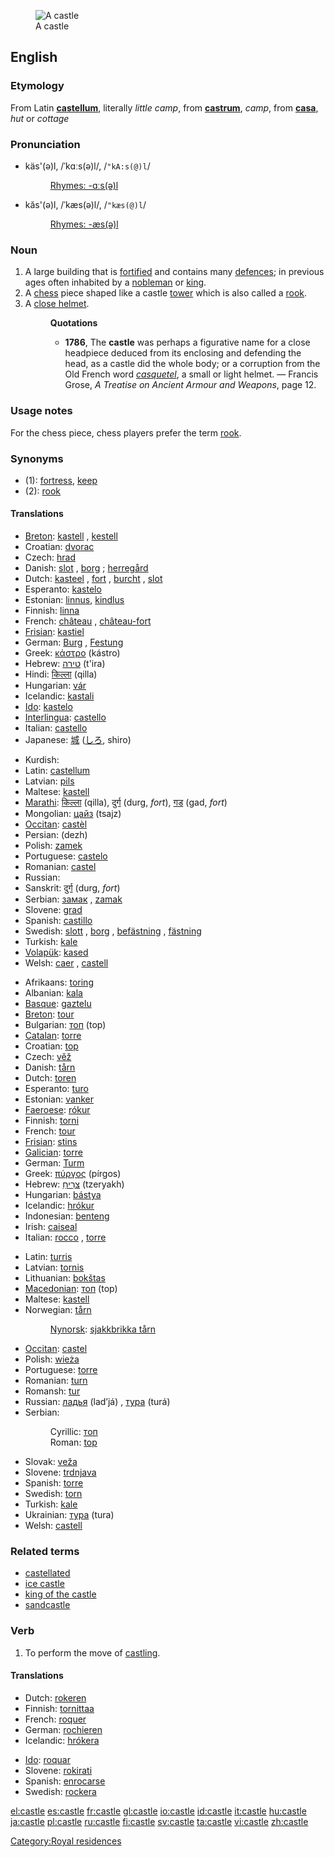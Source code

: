 [[Image:Burg Hohenzollern ak.jpg|thumb|A castle]]
==English==

===Etymology===
From Latin '''[[castellum]]''', literally ''little camp'', from '''[[castrum]]''', ''camp'', from '''[[casa]]''', ''hut'' or ''cottage''

===Pronunciation===
*käs'(ə)l, /ˈkɑːs(ə)l/, /<tt>"kA:s(@)l</tt>/
*:[[Rhymes:English:-ɑːs(ə)l|Rhymes: -ɑːs(ə)l]]
*kăs'(ə)l, /ˈkæs(ə)l/, /<tt>"kæs(@)l</tt>/
*:[[Rhymes:English:-æs(ə)l|Rhymes: -æs(ə)l]]

===Noun===
{{en-noun}}

# A large building that is [[fortified]] and contains many [[defence]]s; in previous ages often inhabited by a [[nobleman]] or [[king]].
# A [[chess]] piece shaped like a castle [[tower]] which is also called a [[rook]].
# A [[close helmet]].
#:'''Quotations'''
#:*'''1786''', The '''castle''' was perhaps a figurative name for a close headpiece deduced from its enclosing and defending the head, as a castle did the whole body; or a corruption from the Old French word ''[[casquetel]]'', a small or light helmet. &mdash; Francis Grose, ''A Treatise on Ancient Armour and Weapons'', page 12.
{{wikipedia}}

===Usage notes===
For the chess piece, chess players prefer the term [[rook]].

===Synonyms===
*(1): [[fortress]], [[keep]]
*(2): [[rook]]

====Translations====
{{rfc-level|Translations at L4+ not in L3 POS section}}
{{trans-top|fortified building}}
*[[Breton]]: [[kastell]] {{m}}, [[kestell]]
*Croatian: [[dvorac]] {{m}}
*Czech: [[hrad]] {{m}}
*Danish: [[slot]] {{n}}, [[borg]] {{c}}; [[herregård]] {{c}}
*Dutch: [[kasteel]] {{n}}, [[fort]] {{n}}, [[burcht]] {{f}}, [[slot]] {{n}}
*Esperanto: [[kastelo]]
*Estonian: [[linnus]], [[kindlus]]
*Finnish: [[linna]]
*French: [[château]] {{m}}, [[château-fort]] {{m}}
*[[Frisian]]: [[kastiel]]
*German: [[Burg]] {{f}}, [[Festung]] {{f}}
*Greek: [[κάστρο]] (kástro) {{n}}
*Hebrew: [[טירה]] (t'ira) {{f}}
*Hindi: [[किल्ला]] (qilla)
*Hungarian: [[vár]]
*Icelandic: [[kastali]] {{m}}
*[[Ido]]: [[kastelo]]
*[[Interlingua]]: [[castello]]
*Italian: [[castello]] {{m}}
*Japanese: [[城]] ([[しろ]], shiro)
{{trans-mid}}
*Kurdish: {{KUchar|[[قه‌ڵا]]}}
*Latin: [[castellum]] {{n}}
*Latvian: [[pils]] {{f}}
*Maltese: [[kastell]] {{m}}
*[[Marathi]]: [[किल्ला]] (qilla), [[दुर्ग]] (durg, ''fort''), [[गड]] (gad, ''fort'')
*Mongolian: [[цайз]] (tsajz) {{n}}
*[[Occitan]]: [[castèl]] {{m}}
*Persian: {{FAchar|[[دژ]]}} (dezh)
*Polish: [[zamek]] {{m}}
*Portuguese: [[castelo]] {{m}}
*Romanian: [[castel]] {{n}}
*Russian: {{RUchar|[[замок|за́мок]]}} {{f}}
*Sanskrit: [[दुर्ग]] (durg, ''fort'')
*Serbian: [[замaк]] {{m}}, [[zamak]] {{m}}
*Slovene: [[grad]] {{m}}
*Spanish: [[castillo]] {{m}}
*Swedish: [[slott]] {{n}}, [[borg]] {{c}}, [[befästning]] {{c}}, [[fästning]] {{c}}
*Turkish: [[kale]]
*[[Volapük]]: [[kased]]
*Welsh: [[caer]] {{f}}, [[castell]] {{m}}
{{trans-bottom}}

{{trans-top|chess piece}}
*Afrikaans: [[toring]]
*Albanian: [[kala]]
*[[Basque]]: [[gaztelu]]
*[[Breton]]: [[tour]] {{m}}
*Bulgarian: [[топ]] (top) {{m}}
*[[Catalan]]: [[torre]] {{f}}
*Croatian: [[top]] {{m}}
*Czech: [[věž]] {{f}}
*Danish: [[tårn]] {{n}}
*Dutch: [[toren]] {{m}}
*Esperanto: [[turo]]
*Estonian: [[vanker]]
*[[Faeroese]]: [[rókur]]
*Finnish: [[torni]]
*French: [[tour]] {{f}}
*[[Frisian]]: [[stins]]
*[[Galician]]: [[torre]] {{f}}
*German: [[Turm]] {{m}}
*Greek: [[πύργος]] (pírgos)
*Hebrew: [[צריח|צרִיחַ]] (tzeryakh) {{m}}
*Hungarian: [[bástya]]
*Icelandic: [[hrókur]] {{m}}
*Indonesian: [[benteng]]
*Irish: [[caiseal]]
*Italian: [[rocco]] {{m}}, [[torre#Italian|torre]] {{f}}
{{trans-mid}}
*Latin: [[turris]] {{f}}
*Latvian: [[tornis]] {{m}}
*Lithuanian: [[bokštas]]
*[[Macedonian]]: [[топ]] (top) {{m}}
*Maltese: [[kastell]] {{m}}
*Norwegian: [[tårn]]
*:[[Nynorsk]]: [[sjakkbrikka tårn]]
*[[Occitan]]: [[castel]] {{m}}
*Polish: [[wieża]] {{f}}
*Portuguese: [[torre]] {{f}}
*Romanian: [[turn]]
*Romansh: [[tur]]
*Russian: [[ладья]] (lad’já) {{f}}, [[тура]] (turá) {{f}}
*Serbian:
*:Cyrillic: [[топ]]
*:Roman: [[top]]
*Slovak: [[veža]] {{f}}
*Slovene: [[trdnjava]] {{f}}
*Spanish: [[torre#Spanish|torre]] {{f}}
*Swedish: [[torn#Swedish|torn]] {{n}}
*Turkish: [[kale#Turkish|kale]]
*Ukrainian: [[тура]] (tura) {{f}}
*Welsh: [[castell]] {{m}}
{{trans-bottom}}

===Related terms===
*[[castellated]]
*[[ice castle]]
*[[king of the castle]]
*[[sandcastle]]

===Verb===
{{en-verb|castl|ing}}

# {{chess}} To perform the move of [[castling]].

====Translations====
{{top}}
*Dutch: [[rokeren]]
*Finnish: [[tornittaa]]
*French: [[roquer]]
*German: [[rochieren]]
*Icelandic: [[hrókera]]
{{mid}}
*[[Ido]]: [[roquar]]
*Slovene: [[rokirati]]
*Spanish: [[enrocarse]]
*Swedish: [[rockera]]
{{bottom}}

[[Category:Royal residences]]

[[el:castle]]
[[es:castle]]
[[fr:castle]]
[[gl:castle]]
[[io:castle]]
[[id:castle]]
[[it:castle]]
[[hu:castle]]
[[ja:castle]]
[[pl:castle]]
[[ru:castle]]
[[fi:castle]]
[[sv:castle]]
[[ta:castle]]
[[vi:castle]]
[[zh:castle]]